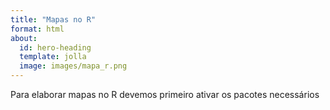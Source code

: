 ```yaml
---
title: "Mapas no R"
format: html
about:
  id: hero-heading
  template: jolla
  image: images/mapa_r.png
---
```


Para elaborar mapas no R devemos primeiro ativar os pacotes necessários
